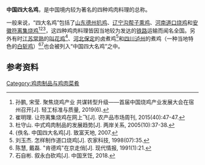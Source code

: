 '''中国四大名鸡'''，是中国境内较为著名的四种鸡肉料理的总称。

一般来说，“四大名鸡”包括了[[山东|山东]][[德州扒鸡|德州扒鸡]]、[[辽宁|辽宁]][[沟帮子熏鸡|沟帮子熏鸡]]、[[河南|河南]][[道口烧鸡|道口烧鸡]]和[[安徽|安徽]][[符离集烧鸡|符离集烧鸡]]<ref>孙鹏, 宋莹. 聚焦烧鸡产业 共谋转型升级——首届中国烧鸡产业发展大会在宿州召开[J]. 轻工标准与质量, 2019(6).</ref><ref>崔明理. 让符离集烧鸡在网上飞[J]. 农产品市场周刊, 2015(40):47-47.</ref><ref>杜守山. 中式鸡肉制品的发展趋势[J]. 两岸关系, 2005(10):37-38.</ref>，这四种鸡肉料理皆因当地较为发达的[[铁路|铁路]]运输而闻名全国。另外有时[[江苏|江苏]][[常熟|常熟]]的[[叫花鸡|叫花鸡]]<ref>{佚名. 中国四大名鸡[J]. 致富天地, 2007.</ref>、[[河北|河北]][[保定|保定]]的卤煮鸡<ref>刘玉杰. 怎样制作道口烧鸡[J]. 农家科技, 1998(07):35.</ref>和[[四川|四川]][[泸州|泸州]]的煮鸡（一种当地特色的[[白斩鸡|白斩鸡]]）<ref>陈慧, 戴磊. "肯德鸡"在京走俏[J]. 现代情报, 1991(1):21.</ref><ref>石自彬. 叙永白砍鸡[J]. 中国烹饪, 2018.</ref>也会被列入“中国四大名鸡”之中。

==参考资料==
{{reflist}}

{{食物小作品}}

[[Category:鸡肉制品与鸡肉菜肴|Category:鸡肉制品与鸡肉菜肴]]